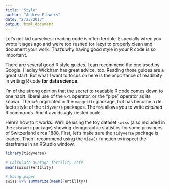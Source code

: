 ```yaml
---
title: "Style"
author: "Andrew Flowers"
date: "2/23/2017"
output: html_document
---
```


Let's not kid ourselves: reading code is often terrible. Especially when you wrote it ages ago and we're too rushed (or lazy) to properly clean and document your work. That's why having good style in your R code is so important. 

There are several good R style guides. I can recommend the one used by Google. Hadley Wickham has great advice, too. Reading those guides are a great start. But what I want to focus on here is the importance of readilbity in writing R code **for data science**. 

I'm of the strong opinion that the secret to readable R code comes down to one habit:  liberal use of the `%>%` operator, or the "pipe" operator as its known. The `%>%` orginiated in the `maggrittr` package, but has become a de facto style of the `tidyverse` packages. The `%>%` allows you to write _chained_ R commands. And it avoids ugly nested code. 

Here's how to it works. We'll be using the toy dataset `swiss` (also included in the `datasets` package) showing demgoraphic statistics for some provinces of Switzerland circa 1888.  First, let's make sure the `tidyverse` package is loaded. Then I recommend using the `View()` function to inspect the dataframe in an RStudio window.

```r
library(tidyverse)

# Calculate average fertility rate
mean(swiss$Fertility)

# Using pipes
swiss %>% summarize(mean(Fertility))
```

